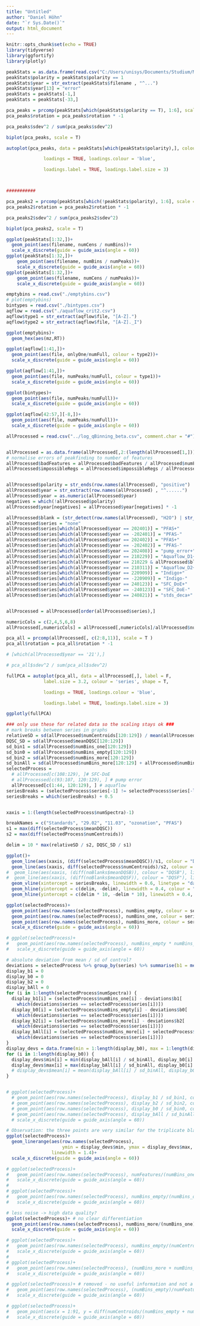 ```yaml
---
title: "Untitled"
author: "Daniel Höhn"
date: "`r Sys.Date()`"
output: html_document
---
```


```r
knitr::opts_chunk$set(echo = TRUE)
library(tidyverse)
library(ggfortify)
library(plotly)
```

```r
peakStats = as.data.frame(read.csv("C:/Users/unisys/Documents/Studium/Messdaten/scores_19.08.csv"))
peakStats$polarity = peakStats$polarity == 1
peakStats$year = str_extract(peakStats$filename , "^...")
peakStats$year[13] = "error"
peakStats = peakStats[-1,]
peakStats = peakStats[-33,]

```

```r
pca_peaks = prcomp(peakStats[which(peakStats$polarity == T), 1:6], scale = T)
pca_peaks$rotation = pca_peaks$rotation * -1

pca_peaks$sdev^2 / sum(pca_peaks$sdev^2)

biplot(pca_peaks, scale = T)

autoplot(pca_peaks, data = peakStats[which(peakStats$polarity),], colour = 'year',

              loadings = TRUE, loadings.colour = 'blue',

              loadings.label = TRUE, loadings.label.size = 3) 



###########

pca_peaks2 = prcomp(peakStats[which(!peakStats$polarity), 1:6], scale = T)
pca_peaks2$rotation = pca_peaks2$rotation * -1

pca_peaks2$sdev^2 / sum(pca_peaks2$sdev^2)

biplot(pca_peaks2, scale = T)
```

```r
ggplot(peakStats[1:32,])+
  geom_point(aes(filename, numCens / numBins))+
  scale_x_discrete(guide = guide_axis(angle = 60))
ggplot(peakStats[1:32,])+
    geom_point(aes(filename, numBins / numPeaks))+
    scale_x_discrete(guide = guide_axis(angle = 60))
ggplot(peakStats[1:32,])+
    geom_point(aes(filename, numCens / numPeaks))+
    scale_x_discrete(guide = guide_axis(angle = 60))
```

```r
emptybins = read.csv("./emptybins.csv")
# plot(emptybins)
bintypes = read.csv("./bintypes.csv")
aqflow = read.csv("./aquaflow_crit2.csv")
aqflow$type1 = str_extract(aqflow$file, "[A-Z].")
aqflow$type2 = str_extract(aqflow$file, "[A-Z]._I")

ggplot(emptybins)+
  geom_hex(aes(mz,RT))

ggplot(aqflow[1:41,])+
  geom_point(aes(file, onlyOne/numFull, colour = type2))+
  scale_x_discrete(guide = guide_axis(angle = 60))

ggplot(aqflow[1:41,])+
  geom_point(aes(file, numPeaks/numFull, colour = type1))+
  scale_x_discrete(guide = guide_axis(angle = 60))

ggplot(bintypes)+
  geom_point(aes(file, numPeaks/numFull))+
  scale_x_discrete(guide = guide_axis(angle = 60))

ggplot(aqflow[42:57,][-8,])+
  geom_point(aes(file, numPeaks/numFull))+
  scale_x_discrete(guide = guide_axis(angle = 60))
```

```r
allProcessed = read.csv("../log_qBinning_beta.csv", comment.char = "#")


allProcessed = as.data.frame(allProcessed[,2:(length(allProcessed[1,]))], row.names = allProcessed[,1])
# normalise errors of peakfinding to number of features
allProcessed$badFeatures = allProcessed$badFeatures / allProcessed$numFeatures
allProcessed$impossibleRegs = allProcessed$impossibleRegs / allProcessed$numFeatures


allProcessed$polarity = str_ends(row.names(allProcessed), "positive")
allProcessed$year = str_extract(row.names(allProcessed) , "^......")
allProcessed$year = as.numeric(allProcessed$year)
negatives = which(!allProcessed$polarity)
allProcessed$year[negatives] = allProcessed$year[negatives] * -1

allProcessed$blank = (str_detect(row.names(allProcessed), "H2O") | str_detect(row.names(allProcessed), "Blank"))
allProcessed$series = "none"
allProcessed$series[which(allProcessed$year == 202401)] = "PFAS+"
allProcessed$series[which(allProcessed$year == -202401)] = "PFAS-"
allProcessed$series[which(allProcessed$year == 202402)] = "PFAS+"
allProcessed$series[which(allProcessed$year == -202402)] = "PFAS-"
allProcessed$series[which(allProcessed$year == 202408)] = "pump_error+"
allProcessed$series[which(allProcessed$year == 210229)] = "Aquaflow_D1+"
allProcessed$series[which(allProcessed$year == 210229 & allProcessed$blank)] = "Aquaflow_D1_B+"
allProcessed$series[which(allProcessed$year == 210311)] = "Aquaflow_D2+"
allProcessed$series[which(allProcessed$year == 220909)] = "Indigo+"
allProcessed$series[which(allProcessed$year == -220909)] = "Indigo-"
allProcessed$series[which(allProcessed$year == 240123)] = "SFC_DoE+"
allProcessed$series[which(allProcessed$year == -240123)] = "SFC_DoE-"
allProcessed$series[which(allProcessed$year == 240821)] = "stds_deca+"


allProcessed = allProcessed[order(allProcessed$series),]

numericCols = c(2,4,5,6,8)
allProcessed[,numericCols] = allProcessed[,numericCols]/allProcessed$numSpectra

pca_all = prcomp(allProcessed[, c(2:8,11)], scale = T )
pca_all$rotation = pca_all$rotation * -1

# [which(allProcessed$year == '21'),]

# pca_all$sdev^2 / sum(pca_all$sdev^2)

fullPCA = autoplot(pca_all, data = allProcessed[,], label = F, 
              label.size = 3.2, colour = 'series', shape = T,

              loadings = TRUE, loadings.colour = 'blue',

              loadings.label = TRUE, loadings.label.size = 3)

ggplotly(fullPCA)

### only use these for related data so the scaling stays ok ###
# mark breaks between series in graphs
relativeSD = sd(allProcessed$numCentroids[120:129]) / mean(allProcessed$numCentroids[120:129])
DQSC_SD = sd(allProcessed$meanDQSC[120:129])
sd_bin1 = sd(allProcessed$numBins_one[120:129])
sd_bin0 = sd(allProcessed$numBins_empty[120:129])
sd_bin2 = sd(allProcessed$numBins_more[120:129])
sd_binAll = sd(allProcessed$numBins_more[120:129] + allProcessed$numBins_one[120:129])
selectedProcess = 
  # allProcessed[c(108:129), ]# SFC-DoE
  # allProcessed[c(93:107, 120:129), ] # pump error
  allProcessed[c(1:44, 120:129), ] # aquaflow
seriesBreaks = (selectedProcess$series[-1] != selectedProcess$series[-length(selectedProcess$series)])
seriesBreaks = which(seriesBreaks) + 0.5


xaxis = 1:(length(selectedProcess$numSpectra)-1)

breakNames = c("Standards", "29.02", "11.03", "ozonation", "PFAS")
s1 = max(diff(selectedProcess$meanDQSC))
s2 = max(diff(selectedProcess$numCentroids))

delim = 10 * max(relativeSD / s2, DQSC_SD / s1)

ggplot()+
  geom_line(aes(xaxis, (diff(selectedProcess$meanDQSC))/s1, colour = "DQSC"), linewidth = 1, alpha = 0.8)+
  geom_line(aes(xaxis, diff(selectedProcess$numCentroids)/s2, colour = "count"), linewidth = 0.85, alpha = 0.8)+
#  geom_line(aes(xaxis, (diff(noBlanks$meanDQSB)), colour = "DQSB"), linewidth = 0.8)+
#  geom_line(aes(xaxis, (diff(noBlanks$meanDQSF)), colour = "DQSF"), linewidth = 0.6)+
  geom_vline(xintercept = seriesBreaks, linewidth = 0.6, linetype = "dashed", alpha = 0.5)+
  geom_hline(yintercept = c(delim, -delim), linewidth = 0.4, colour = "green3")+
  geom_hline(yintercept = c(delim * 10, -delim * 10), linewidth = 0.4, colour = "red")

ggplot(selectedProcess)+
  geom_point(aes(row.names(selectedProcess), numBins_empty, colour = series, shape = "empty"))+
  geom_point(aes(row.names(selectedProcess), numBins_one, colour = series, shape = "one"))+
  geom_point(aes(row.names(selectedProcess), numBins_more, colour = series, shape = "more"))+
  scale_x_discrete(guide = guide_axis(angle = 60))

# ggplot(selectedProcess)+
#   geom_point(aes(row.names(selectedProcess), numBins_empty * numBins_more, colour = series))+
#   scale_x_discrete(guide = guide_axis(angle = 60))

# absolute deviation from mean / sd of control?
deviations = selectedProcess %>% group_by(series) %>% summarise(b1 = mean(numBins_one), b0 = mean(numBins_empty), b2 = mean(numBins_more), bAll = mean(numBins_more + numBins_one))
display_b1 = 0
display_b0 = 0
display_b2 = 0
display_bAll = 0
for (i in 1:length(selectedProcess$numSpectra)) {
  display_b1[i] = (selectedProcess$numBins_one[i] - deviations$b1[
    which(deviations$series == selectedProcess$series[i])])
  display_b0[i] = (selectedProcess$numBins_empty[i] - deviations$b0[
    which(deviations$series == selectedProcess$series[i])])
  display_b2[i] = (selectedProcess$numBins_more[i] - deviations$b2[
    which(deviations$series == selectedProcess$series[i])])
  display_bAll[i] = (selectedProcess$numBins_more[i] + selectedProcess$numBins_one[i] - deviations$bAll[
    which(deviations$series == selectedProcess$series[i])])
}
display_devs = data.frame(min = 1:length(display_b0), max = 1:length(display_b0), mean = 1:length(display_b0))
for (i in 1:length(display_b0)) {
  display_devs$min[i] = min(display_bAll[i] / sd_binAll, display_b0[i] / sd_bin0)
  display_devs$max[i] = max(display_bAll[i] / sd_binAll, display_b0[i] / sd_bin0)
  # display_devs$mean[i] = mean(display_bAll[i] / sd_binAll, display_b0[i] / sd_bin0)
}


# ggplot(selectedProcess)+
  # geom_point(aes(row.names(selectedProcess), display_b1 / sd_bin1, colour = series, shape = "One"))+
  # geom_point(aes(row.names(selectedProcess), display_b2 / sd_bin2, colour = series, shape = "Multiple"))+
  # geom_point(aes(row.names(selectedProcess), display_b0 / sd_bin0, colour = series, shape = "None"))+
  # geom_point(aes(row.names(selectedProcess), display_bAll / sd_binAll, colour = series, shape = "All"))+
  # scale_x_discrete(guide = guide_axis(angle = 60))

# Observation: the three points are very similar for the triplicate blank
ggplot(selectedProcess)+
  geom_linerange(aes(row.names(selectedProcess), 
                     ymin = display_devs$min, ymax = display_devs$max, colour = series),
                 linewidth = 1.4)+
  scale_x_discrete(guide = guide_axis(angle = 60))

# ggplot(selectedProcess)+
#   geom_point(aes(row.names(selectedProcess), numFeatures/(numBins_one + numBins_more), colour = series))+
#   scale_x_discrete(guide = guide_axis(angle = 60))
# 
# ggplot(selectedProcess)+
#   geom_point(aes(row.names(selectedProcess), numBins_empty/(numBins_one + numBins_more), colour = series))+
#   scale_x_discrete(guide = guide_axis(angle = 60))

# less noise -> high data quality?
ggplot(selectedProcess)+ # no clear differentiation
  geom_point(aes(row.names(selectedProcess), numBins_more/(numBins_one), colour = series))+
  scale_x_discrete(guide = guide_axis(angle = 60))

# ggplot(selectedProcess)+
#   geom_point(aes(row.names(selectedProcess), numBins_empty/(numCentroids), colour = series))+
#   scale_x_discrete(guide = guide_axis(angle = 60))
# 
# ggplot(selectedProcess)+
#   geom_point(aes(row.names(selectedProcess), (numBins_more + numBins_one)/numFeatures, colour = series))+
#   scale_x_discrete(guide = guide_axis(angle = 60))

# ggplot(selectedProcess)+ # removed - no useful information and not a sensible relation
#   geom_point(aes(row.names(selectedProcess), (numBins_empty)/numFeatures, colour = series))+
#   scale_x_discrete(guide = guide_axis(angle = 60))

# ggplot(selectedProcess)+
#   geom_point(aes(x = 1:91, y = diff(numCentroids/(numBins_empty + numBins_one + numBins_more)), colour = series))+
#   scale_x_discrete(guide = guide_axis(angle = 60))
```

